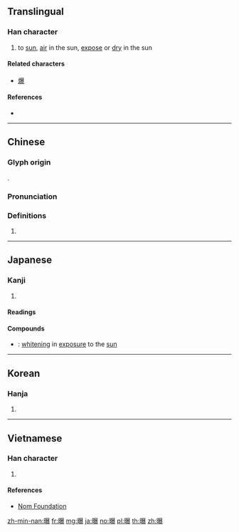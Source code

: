 ==Translingual==

===Han character===
{{Han char|rn=72|rad=日|as=15|sn=19|four=66032|canj=AATE|ids=⿰日暴}}

# to [[sun]], [[air]] in the sun, [[expose]] or [[dry]] in the sun

====Related characters====
* [[爆]]

====References====
* {{Han ref|kx=0501.180|dkj=14239|dj=0871.280|hdz=21540.130|uh=66DD|ud=26333|bh=C36E|bd=50030}}

----

==Chinese==
{{zh-forms}}

===Glyph origin===
{{Han etym}}
{{Han compound|日|暴|ls=psc|c1=s|t1=sun|c2=p}}.

===Pronunciation===
{{zh-pron
|m=pù
|c=buk6
|mc=y
|oc=y
|ma=
|cat=v
}}

===Definitions===
{{zh-hanzi}}

# {{rfdef|lang=zh}}

----

==Japanese==

===Kanji===
{{ja-kanji|grade=|rs=日15}}

# {{defn|lang=ja|sort=日15}}

====Readings====
{{ja-readings|goon=[[ぼく]] (boku)|kanon=[[ほく]] (hoku)|kanyoon=[[ばく]] (baku)|kun=[[さら]] (sara), [[さらす]] (sarasu)}}

====Compounds====
{{der-top|Compounds}}
* {{ja-r|曝白|ばくはく}}: [[whitening]] in [[exposure]] to the [[sun]]
{{der-bottom}}

----

==Korean==

===Hanja===
{{ko-hanja|hangeul=[[포]], [[폭]]|eumhun=|rv=po, pok|mr=p'o, p'ok|y=pho, phok}}

# {{defn|lang=ko|sort=日15}}

----

==Vietnamese==

===Han character===
{{vi-readings|rs=日15|hanviet=bộc}}

# {{defn|lang=vi|sort=日15}}

====References====
* [http://nomfoundation.org/common/nom_details.php?codepoint=66dd Nom Foundation]

[[zh-min-nan:曝]]
[[fr:曝]]
[[mg:曝]]
[[ja:曝]]
[[no:曝]]
[[pl:曝]]
[[th:曝]]
[[zh:曝]]